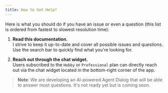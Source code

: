 ```yaml
---
title: How to Get Help?
---
```


Here is what you should do if you have an issue or even a question (this list is ordered from fastest to slowest resolution time):

1. **Read this documentation.**  
   I strive to keep it up-to-date and cover all possible issues and questions. Use the search bar to quickly find what you're looking for.

2. **Reach out through the chat widget.**  
   Users subscribed to the `Hobby` or `Professional` plan can directly reach out via the chat widget located in the bottom-right corner of the app.

> **Note**: We are developing an AI-powered Agent Dialog that will be able to answer most questions. It's not ready yet but is coming soon.

